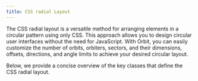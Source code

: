 ```yaml
---
title: CSS radial Layout
---
```




The CSS radial layout is a versatile method for arranging elements in a circular pattern using only CSS. This approach allows you to design circular user interfaces without the need for JavaScript. With Orbit, you can easily customize the number of orbits, orbiters, sectors, and their dimensions, offsets, directions, and angle limits to achieve your desired circular layout.

Below, we provide a concise overview of the key classes that define the CSS radial layout.



